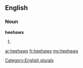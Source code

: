 ==English==

===Noun===
'''heehaws'''

# {{plural of|[[heehaw]]}}

[[Category:English plurals]]

[[ar:heehaws]]
[[fr:heehaws]]
[[my:heehaws]]